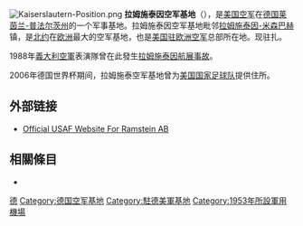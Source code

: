 [[File:Kaiserslautern-Position.png|right]]
'''拉姆施泰因空军基地'''（{{lang|en|Ramstein Air Base}}），是[[美国空军|美国空军]]在[[德国|德国]][[莱茵兰-普法尔茨州|莱茵兰-普法尔茨州]]的一个军事基地。拉姆施泰因空军基地毗邻[[拉姆施泰因-米森巴赫|拉姆施泰因-米森巴赫]]镇，是[[北约|北约]]在[[欧洲|欧洲]]最大的空军基地，也是[[美国驻欧洲空军|美国驻欧洲空军]]总部所在地。现驻扎{{Link-en|美國空軍第86空運聯隊|86th Airlift Wing}}。

1988年[[義大利空軍|義大利空軍]]表演隊曾在此發生[[拉姆施泰因航展事故|拉姆施泰因航展事故]]。

2006年德国世界杯期间，拉姆施泰空军基地曾为[[美国国家足球队|美国国家足球队]]提供住所。

==外部链接==
* [http://www.ramstein.af.mil Official USAF Website For Ramstein AB] {{Wayback|url=http://www.ramstein.af.mil/ |date=20210318180937 }}

==相關條目==
*{{Link-en|凱撒斯勞滕美軍社區|Kaiserslautern Military Community}}

{{美國駐歐空軍}}
{{DEFAULTSORT:Ramstein Air Base}}
[[Category:美國空軍海外基地|德]]
[[Category:德国空军基地|Category:德国空军基地]]
[[Category:駐德美軍基地|Category:駐德美軍基地]]
[[Category:1953年所設軍用機場|Category:1953年所設軍用機場]]